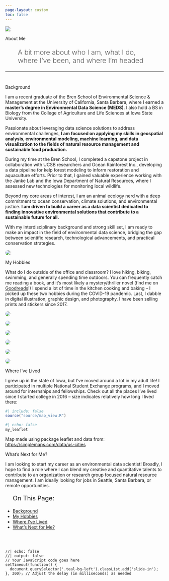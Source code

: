 ```yaml
---
page-layout: custom
toc: false
---
```

<!-- Image banner at top -->
<img src="images/waves-dark.png" class="custom-banner"/> 

<!-- create custom layout for banner elements -->
::::: {.grid}
<!-- left side -->
::: {.g-col-12 .g-col-md-6}
::: {.teal-bg-left}
<p class="custom-h1-light">About Me</p>
<p class="custom-h2-light" style="font-size: 22px; font-weight: 200; padding-left: 40px; padding-right: 40px">A bit more about who I am, what I do, where I've been, and where I'm headed</p>
:::
<hr></hr>
:::
:::::


<!-- create custom layout for page -->
::::: {.grid}
<!-- left pad -->
::: {.g-col-2}
:::
<!-- middle content -->
::: {.g-col-8}

<p class="custom-h2-dark" id="bio" style="margin-top: 40px">Background</p>

I am a recent graduate of the Bren School of Environmental Science & Management at the University of California, Santa Barbara, where I earned a **master's degree in Environmental Data Science (MEDS)**. I also hold a BS in Biology from the College of Agriculture and Life Sciences at Iowa State University.

Passionate about leveraging data science solutions to address environmental challenges, **I am focused on applying my skills in geospatial analysis, environmental modeling, machine learning, and data visualization to the fields of natural resource management and sustainable food production.**

During my time at the Bren School, I completed a capstone project in collaboration with UCSB researchers and Ocean Rainforest Inc., developing a data pipeline for kelp forest modeling to inform restoration and aquaculture efforts. Prior to that, I gained valuable experience working with the Janke Lab and the Iowa Department of Natural Resources, where I assessed new technologies for monitoring local wildlife.

Beyond my core areas of interest, I am an animal ecology nerd with a deep commitment to ocean conservation, climate solutions, and environmental justice. **I am driven to build a career as a data scientist dedicated to finding innovative environmental solutions that contribute to a sustainable future for all.**

With my interdisciplinary background and strong skill set, I am ready to make an impact in the field of environmental data science, bridging the gap between scientific research, technological advancements, and practical conservation strategies.

<img src="images/final-prez.JPG" style="border-radius: 20px; max-height: 500px; display: block; margin: 0 auto;" />



<!-- <div id="image-slideshow"> -->
<!--   <img src="images/final-prez.JPG"> -->
<!--   <img src="images/isu-grad.jpg"> -->
<!--   <img src="images/grad.JPG"> -->
<!--   <img src="images/kelp-team.JPG"> -->
<!--   <img src="images/montana.jpg"> -->
<!--   <img src="images/ncur-poster.jpg"> -->
<!--   <img src="images/ncur-group.jpg"> -->
<!--   <img src="images/vaq.jpg"> -->
<!--   <img src="images/bobwhite-poster.jpg"> -->
<!--   <img src="images/bobwhite-research.jpg"> -->
<!-- </div> -->

<p class="custom-h2-dark" id="hobbies">My Hobbies</p>

What do I do outside of the office and classroom? I love hiking, biking, swimming, and generally spending time outdoors. You can frequently catch me reading a book, and it's most likely a mystery/thriller novel (find me on [Goodreads](https://www.goodreads.com/user/show/95038298-elke-windschitl)!) I spend a lot of time in the kitchen cooking and baking -- I picked up these two hobbies during the COVID-19 pandemic. Last, I dabble in digital illustration, graphic design, and photography. I have been selling prints and stickers since 2017.

::: {layout-ncol="2"}
<img src="images/book.jpg" style="border-radius: 20px;"/> 

<img src="images/butterflies.jpg" style="border-radius: 20px;"/> 

<img src="images/paddleboard.jpg" style="border-radius: 20px;"/>

<img src="images/painting.jpg" style="border-radius: 20px;"/> 

<img src="images/biking.jpg" style="border-radius: 20px;"/> 

<img src="images/hiking.jpg" style="border-radius: 20px;"/> 

:::

<p class="custom-h2-dark" id="homes">Where I've Lived</p>

I grew up in the state of Iowa, but I've moved around a lot in my adult life! I participated in multiple National Student Exchange programs, and I moved around for internships and fellowships. Check out all the places I've lived since I started college in 2016 -- size indicates relatively how long I lived there:

```r
#| include: false
source("source/map_view.R")
```

```r
#| echo: false
my_leaflet
```

Map made using package leaflet and data from: <https://simplemaps.com/data/us-cities>

<p class="custom-h2-dark" id="next">What's Next for Me?</p>

I am looking to start my career as an environmental data scientist! Broadly, I hope to find a role where I can blend my creative and quantitative talents to contribute to an organization or research group focused natural resource management. I am ideally looking for jobs in Seattle, Santa Barbara, or remote opportunities.

<!-- end middle content -->
:::
<!-- right pad -->
::: {.g-col-2}
<ul class="menu">
<p class="custom-p-light" style="font-size: 20px; font-weight: 400;">On This Page:</p>
<li><a href="#bio">Background</a></li>
<li><a href="#hobbies">My Hobbies</a></li>
<li><a href="#homes">Where I've Lived</a></li>
<li><a href="#next">What's Next for Me?</a></li>
</ul>
:::

<br></br> 
<!-- end custom layout for page -->
:::::

```ojs
//| echo: false
//| output: false
// Your JavaScript code goes here
setTimeout(function() {
  document.querySelector('.teal-bg-left').classList.add('slide-in');
}, 300); // Adjust the delay (in milliseconds) as needed

```

